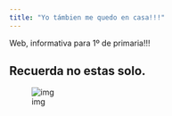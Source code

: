 ```yaml
---
title: "Yo támbien me quedo en casa!!!"
---
```


Web, informativa para 1º de primaria!!!

## Recuerda no estas solo.

![img](https://agustoenelaugusto.files.wordpress.com/2018/02/educ29-portada-2.jpg?w=1240)